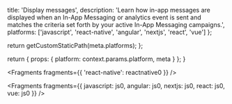 
  title: 'Display messages',
  description:
    'Learn how in-app messages are displayed when an In-App Messaging or analytics event is sent and matches the criteria set forth by your active In-App Messaging campaigns.',
  platforms: ['javascript', 'react-native', 'angular', 'nextjs', 'react', 'vue']
};

  return getCustomStaticPath(meta.platforms);
};

  return {
    props: {
      platform: context.params.platform,
      meta
    }
  };
}


<Fragments fragments={{ 'react-native': reactnative0 }} />


<Fragments
  fragments={{
    javascript: js0,
    angular: js0,
    nextjs: js0,
    react: js0,
    vue: js0
  }}
/>
